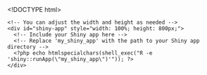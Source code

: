 <!DOCTYPE html>
<html lang="en">

<head>
  <meta charset="UTF-8">
  <meta name="viewport" content="width=device-width, initial-scale=1.0">
  <title>Embedded Shiny App</title>

  <!-- Include Shiny CSS and JavaScript dependencies -->
  <link rel="stylesheet" href="https://cdn.jsdelivr.net/npm/shiny@1.7.1/css/shiny.css">
  <script src="https://cdn.jsdelivr.net/npm/shiny@1.7.1/js/shiny.js"></script>
</head>

<body>
  <!-- Embed Shiny app using htmlOutput -->
  <div id="shiny-app-container" class="shiny-app">
    <!-- You can adjust the width and height as needed -->
    <div id="shiny-app" style="width: 100%; height: 800px;">
      <!-- Include your Shiny app here -->
      <!-- Replace 'my_shiny_app' with the path to your Shiny app directory -->
      <?php echo htmlspecialchars(shell_exec("R -e 'shiny::runApp(\"my_shiny_app\")'")); ?>
    </div>
  </div>
</body>

</html>
